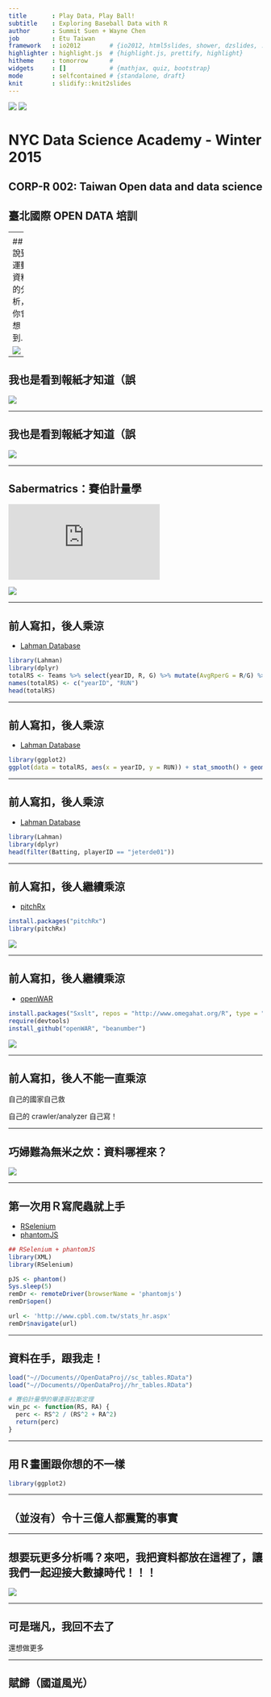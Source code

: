 ```yaml
---
title       : Play Data, Play Ball!
subtitle    : Exploring Baseball Data with R
author      : Summit Suen + Wayne Chen
job         : Etu Taiwan
framework   : io2012        # {io2012, html5slides, shower, dzslides, ...}
highlighter : highlight.js  # {highlight.js, prettify, highlight}
hitheme     : tomorrow      # 
widgets     : []            # {mathjax, quiz, bootstrap}
mode        : selfcontained # {standalone, draft}
knit        : slidify::knit2slides
---
```


![](assets/img/global_333669892.jpeg) ![](assets/img/etu_logo.png)

# NYC Data Science Academy - Winter 2015

## CORP-R 002: Taiwan Open data and data science

## 臺北國際 OPEN DATA 培訓

---
<!-- Limit image width and height -->
<style type='text/css'>
img {
    max-height: 560px;
    max-width: 964px;
}
</style>

## 說到運動資料的分析，你會想到...

![](https://www.ocf.berkeley.edu/~superb/pics/moneyball.jpg)

--- 

## 我也是看到報紙才知道（誤

![](assets/img/wc2014_01.png)

---

## 我也是看到報紙才知道（誤

![](assets/img/wc2014_baidu.jpg)

---

## Sabermatrics：賽伯計量學

![](https://bostonu.qualtrics.com/CP/Graphic.php?IM=IM_2h31EGcJG5TEfPf)

![](assets/img/sabr_history.png)

---

## 前人寫扣，後人乘涼

- [Lahman Database](http://lahman.r-forge.r-project.org/)

```r
library(Lahman)
library(dplyr)
totalRS <- Teams %>% select(yearID, R, G) %>% mutate(AvgRperG = R/G) %>% group_by(yearID) %>% summarise(sum(AvgRperG))
names(totalRS) <- c("yearID", "RUN")
head(totalRS)
```

---

## 前人寫扣，後人乘涼

- [Lahman Database](http://lahman.r-forge.r-project.org/)

```r
library(ggplot2)
ggplot(data = totalRS, aes(x = yearID, y = RUN)) + stat_smooth() + geom_line()
```

--- 

## 前人寫扣，後人乘涼

- [Lahman Database](http://lahman.r-forge.r-project.org/)

```r
library(Lahman)
library(dplyr)
head(filter(Batting, playerID == "jeterde01"))
```

---

## 前人寫扣，後人繼續乘涼

- [pitchRx](http://cpsievert.github.io/pitchRx/#2D_animation)

```r
install.packages("pitchRx")
library(pitchRx)
```

![](assets/img/pitchRx.png)

---

## 前人寫扣，後人繼續乘涼

- [openWAR](https://baseballwithr.wordpress.com/2014/03/17/introduction-to-openwar/)

```r
install.packages("Sxslt", repos = "http://www.omegahat.org/R", type = "source")
require(devtools)
install_github("openWAR", "beanumber")
```

![](assets/img/OpenWAR.png)

---

## 前人寫扣，後人不能一直乘涼

自己的國家自己救

自己的 crawler/analyzer 自己寫！

---

## 巧婦難為無米之炊：資料哪裡來？

![](assets/img/cpbl_web_snapshot.jpg)

---


## 第一次用Ｒ寫爬蟲就上手

- [RSelenium](http://ropensci.github.io/RSelenium/)
- [phantomJS](http://phantomjs.org/)

```r
## RSelenium + phantomJS
library(XML)
library(RSelenium)

pJS <- phantom()
Sys.sleep(5)
remDr <- remoteDriver(browserName = 'phantomjs')
remDr$open()

url <- 'http://www.cpbl.com.tw/stats_hr.aspx'
remDr$navigate(url)

```

---

## 資料在手，跟我走！

```r
load("~//Documents//OpenDataProj//sc_tables.RData")
load("~//Documents//OpenDataProj//hr_tables.RData")

# 賽伯計量學的畢達哥拉斯定理
win_pc <- function(RS, RA) {
  perc <- RS^2 / (RS^2 + RA^2) 
  return(perc)
}
```

---

## 用Ｒ畫圖跟你想的不一樣

```r
library(ggplot2)
```

---

## （並沒有）令十三億人都震驚的事實


---

## 想要玩更多分析嗎？來吧，我把資料都放在這裡了，讓我們一起迎接大數據時代！！！

![](http://sd.keepcalm-o-matic.co.uk/i/keep-calm-and-play-ball-50.png)

---

## 可是瑞凡，我回不去了

還想做更多

---

## 賦歸（國道風光）
